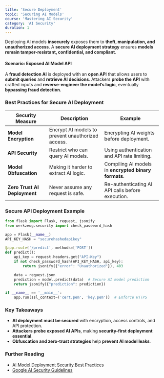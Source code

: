 ```yaml
---
title: 'Secure Deployment'
topic: 'Securing AI Models'
course: 'Mastering AI Security'
category: 'AI Security'
duration: 1
---
```


Deploying AI models **insecurely** exposes them to **theft, manipulation, and unauthorized access**. A **secure AI deployment strategy** ensures **models remain tamper-resistant, confidential, and compliant**.

#### **Scenario: Exposed AI Model API**

A **fraud detection AI** is deployed with an **open API** that allows users to **submit queries** and **retrieve AI decisions**. Attackers **probe the API** with crafted inputs and **reverse-engineer the model’s logic**, eventually **bypassing fraud detection**.

### Best Practices for Secure AI Deployment

| Security Measure             | Description                                       | Example                                              |
| ---------------------------- | ------------------------------------------------- | ---------------------------------------------------- |
| **Model Encryption**         | Encrypt AI models to prevent unauthorized access. | Encrypting AI weights before deployment.             |
| **API Security**             | Restrict who can query AI models.                 | Using authentication and API rate limiting.          |
| **Model Obfuscation**        | Making it harder to extract AI logic.             | Compiling AI models in **encrypted binary formats**. |
| **Zero Trust AI Deployment** | Never assume any request is safe.                 | Re-authenticating AI API calls before execution.     |

### Secure API Deployment Example

```python
from flask import Flask, request, jsonify
from werkzeug.security import check_password_hash

app = Flask(__name__)
API_KEY_HASH = "securehashedapikey"

@app.route('/predict', methods=['POST'])
def predict():
    api_key = request.headers.get("API-Key")
    if not check_password_hash(API_KEY_HASH, api_key):
        return jsonify({"error": "Unauthorized"}), 403

    data = request.json
    prediction = model.predict(data)  # Secure AI model prediction
    return jsonify({"prediction": prediction})

if __name__ == '__main__':
    app.run(ssl_context=('cert.pem', 'key.pem'))  # Enforce HTTPS
```

### Key Takeaways

- **AI deployment must be secured** with encryption, access controls, and API protection.
- **Attackers probe exposed AI APIs**, making **security-first deployment essential**.
- **Obfuscation and zero-trust strategies** help **prevent AI model leaks**.

### Further Reading

- [AI Model Deployment Security Best Practices](https://owasp.org/)
- [Google AI Security Guidelines](https://cloud.google.com/security/)

